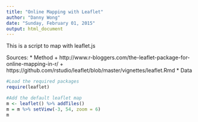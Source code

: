 ```yaml
---
title: "Online Mapping with Leaflet"
author: "Danny Wong"
date: "Sunday, February 01, 2015"
output: html_document
---
```


This is a script to map with leaflet.js

Sources:
  * Method
    + http://www.r-bloggers.com/the-leaflet-package-for-online-mapping-in-r/
    + https://github.com/rstudio/leaflet/blob/master/vignettes/leaflet.Rmd
  * Data

```r
#Load the required packages
require(leaflet)

#Add the default leaflet map
m <- leaflet() %>% addTiles()
m = m %>% setView(-3, 54, zoom = 6)
m
```

